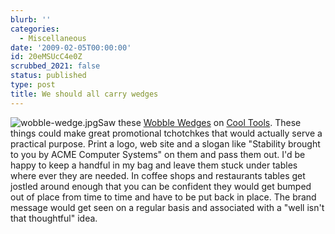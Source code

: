 ```yaml
---
blurb: ''
categories:
  - Miscellaneous
date: '2009-02-05T00:00:00'
id: 20eMSUcC4e0Z
scrubbed_2021: false
status: published
type: post
title: We should all carry wedges
---
```


![wobble-wedge.jpg](http://www.alanwsmith.com/blog/wp-content/uploads/2009/02/wobble-wedge.jpg)Saw
these
[Wobble Wedges](http://www.kk.org/cooltools/archives/003491.php) on
[Cool Tools](http://www.kk.org/cooltools/). These things could make
great promotional tchotchkes that would actually serve a practical
purpose. Print a logo, web site and a slogan like "Stability
brought to you by ACME Computer Systems" on them and pass them out.
I'd be happy to keep a handful in my bag and leave them stuck under
tables where ever they are needed. In coffee shops and restaurants
tables get jostled around enough that you can be confident they
would get bumped out of place from time to time and have to be put
back in place. The brand message would get seen on a regular basis
and associated with a "well isn't that thoughtful" idea.
